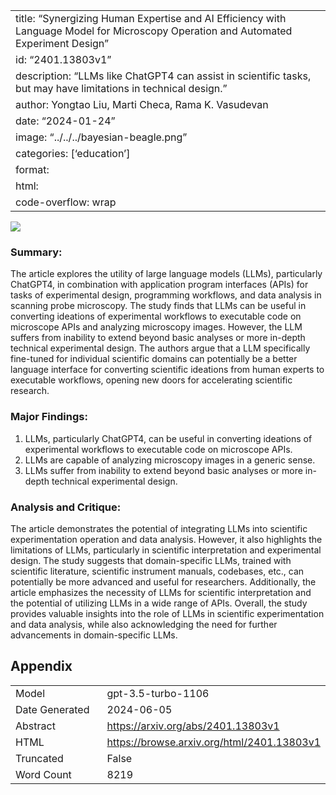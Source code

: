 
---
title: "Synergizing Human Expertise and AI Efficiency with Language Model for Microscopy Operation and Automated Experiment Design"
id: "2401.13803v1"
description: "LLMs like ChatGPT4 can assist in scientific tasks, but may have limitations in technical design."
author: Yongtao Liu, Marti Checa, Rama K. Vasudevan
date: "2024-01-24"
image: "../../../bayesian-beagle.png"
categories: ['education']
format:
  html:
    code-overflow: wrap
---

![](../../../bayesian-beagle.png)

### **Summary:**
The article explores the utility of large language models (LLMs), particularly ChatGPT4, in combination with application program interfaces (APIs) for tasks of experimental design, programming workflows, and data analysis in scanning probe microscopy. The study finds that LLMs can be useful in converting ideations of experimental workflows to executable code on microscope APIs and analyzing microscopy images. However, the LLM suffers from inability to extend beyond basic analyses or more in-depth technical experimental design. The authors argue that a LLM specifically fine-tuned for individual scientific domains can potentially be a better language interface for converting scientific ideations from human experts to executable workflows, opening new doors for accelerating scientific research.

### Major Findings:
1. LLMs, particularly ChatGPT4, can be useful in converting ideations of experimental workflows to executable code on microscope APIs.
2. LLMs are capable of analyzing microscopy images in a generic sense.
3. LLMs suffer from inability to extend beyond basic analyses or more in-depth technical experimental design.

### Analysis and Critique:
The article demonstrates the potential of integrating LLMs into scientific experimentation operation and data analysis. However, it also highlights the limitations of LLMs, particularly in scientific interpretation and experimental design. The study suggests that domain-specific LLMs, trained with scientific literature, scientific instrument manuals, codebases, etc., can potentially be more advanced and useful for researchers. Additionally, the article emphasizes the necessity of LLMs for scientific interpretation and the potential of utilizing LLMs in a wide range of APIs. Overall, the study provides valuable insights into the role of LLMs in scientific experimentation and data analysis, while also acknowledging the need for further advancements in domain-specific LLMs.

## Appendix

|          |          |
|----------|----------|
| Model     | gpt-3.5-turbo-1106       |
| Date Generated     | 2024-06-05       |
| Abstract | [https://arxiv.org/abs/2401.13803v1](https://arxiv.org/abs/2401.13803v1)        |
| HTML     | [https://browse.arxiv.org/html/2401.13803v1](https://browse.arxiv.org/html/2401.13803v1)       |
| Truncated       | False       |
| Word Count       | 8219       |